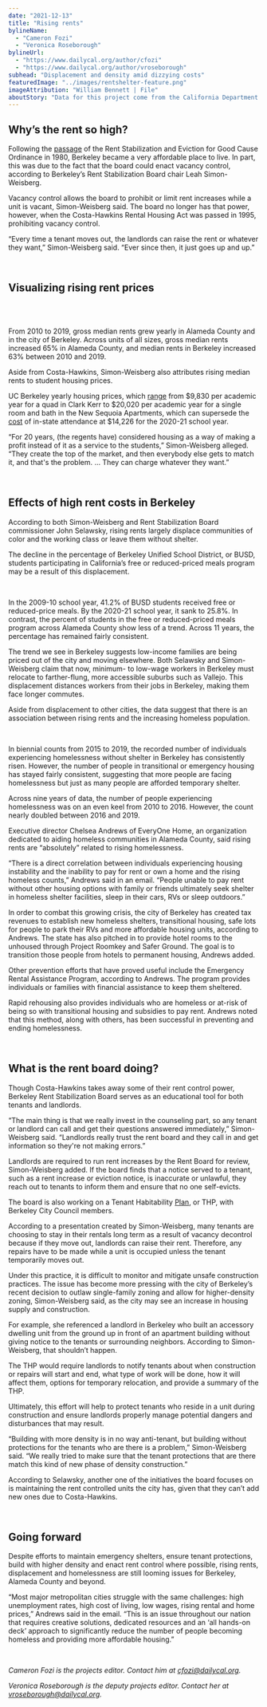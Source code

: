 ```yaml
---
date: "2021-12-13"
title: "Rising rents"
bylineName:
  - "Cameron Fozi"
  - "Veronica Roseborough"
bylineUrl:
  - "https://www.dailycal.org/author/cfozi"
  - "https://www.dailycal.org/author/vroseborough"
subhead: "Displacement and density amid dizzying costs"
featuredImage: "../images/rentshelter-feature.png"
imageAttribution: "William Bennett | File"
aboutStory: "Data for this project come from the California Department of Education, Berkeley's Rent Stabilization Board, the U.S. Census and EveryOne Home."
---
```



## Why’s the rent so high?

Following the [passage](https://www.cityofberkeley.info/Rent_Stabilization_Board/Home/What_is_Rent_Control_.aspx) of the Rent Stabilization and Eviction for Good Cause Ordinance in 1980, Berkeley became a very affordable place to live. In part, this was due to the fact that the board could enact vacancy control, according to Berkeley’s Rent Stabilization Board chair Leah Simon-Weisberg.

Vacancy control allows the board to prohibit or limit rent increases while a unit is vacant, Simon-Weisberg said. The board no longer has that power, however, when the Costa-Hawkins Rental Housing Act was passed in 1995, prohibiting vacancy control.

“Every time a tenant moves out, the landlords can raise the rent or whatever they want,” Simon-Weisberg said. “Ever since then, it just goes up and up.”

<br />

## Visualizing rising rent prices

<br />
<RentChart />
<br />

From 2010 to 2019, gross median rents grew yearly in Alameda County and in the city of Berkeley. Across units of all sizes, gross median rents increased 65% in Alameda County, and median rents in Berkeley increased 63% between 2010 and 2019.

Aside from Costa-Hawkins, Simon-Weisberg also attributes rising median rents to student housing prices.

UC Berkeley yearly housing prices, which [range](https://housing.berkeley.edu/rates) from $9,830 per academic year for a quad in Clark Kerr to $20,020 per academic year for a single room and bath in the New Sequoia Apartments, which can supersede the [cost](https://financialaid.berkeley.edu/how-aid-works/student-budgets-cost-of-attendance/) of in-state attendance at $14,226 for the 2020-21 school year.

“For 20 years, (the regents have) considered housing as a way of making a profit instead of it as a service to the students,” Simon-Weisberg alleged. “They create the top of the market, and then everybody else gets to match it, and that's the problem. … They can charge whatever they want.”

<br />

## Effects of high rent costs in Berkeley

According to both Simon-Weisberg and Rent Stabilization Board commissioner John Selawsky, rising rents largely displace communities of color and the working class or leave them without shelter.

The decline in the percentage of Berkeley Unified School District, or BUSD, students participating in California’s free or reduced-priced meals program may be a result of this displacement.

<LunchChart />
<br />

In the 2009-10 school year, 41.2% of BUSD students received free or reduced-price meals. By the 2020-21 school year, it sank to 25.8%. In contrast, the percent of students in the free or reduced-priced meals program across Alameda County show less of a trend. Across 11 years, the percentage has remained fairly consistent.

The trend we see in Berkeley suggests low-income families are being priced out of the city and moving elsewhere. Both Selawsky and Simon-Weisberg claim that now, minimum- to low-wage workers in Berkeley must relocate to farther-flung, more accessible suburbs such as Vallejo. This displacement distances workers from their jobs in Berkeley, making them face longer commutes.

Aside from displacement to other cities, the data suggest that there is an association between rising rents and the increasing homeless population.

<BerkeleyShelterChart />
<AlamedaShelterChart />

<br />

In biennial counts from 2015 to 2019, the recorded number of individuals experiencing homelessness without shelter in Berkeley has consistently risen. However, the number of people in transitional or emergency housing has stayed fairly consistent, suggesting that more people are facing homelessness but just as many people are afforded temporary shelter.

Across nine years of data, the number of people experiencing homelessness was on an even keel from 2010 to 2016. However, the count nearly doubled between 2016 and 2019.

Executive director Chelsea Andrews of EveryOne Home, an organization dedicated to aiding homeless communities in Alameda County, said rising rents are “absolutely” related to rising homelessness.

“There is a direct correlation between individuals experiencing housing instability and the inability to pay for rent or own a home and the rising homeless counts,” Andrews said in an email. “People unable to pay rent without other housing options with family or friends ultimately seek shelter in homeless shelter facilities, sleep in their cars, RVs or sleep outdoors.”

In order to combat this growing crisis, the city of Berkeley has created tax revenues to establish new homeless shelters, transitional housing, safe lots for people to park their RVs and more affordable housing units, according to Andrews. The state has also pitched in to provide hotel rooms to the unhoused through Project Roomkey and Safer Ground. The goal is to transition those people from hotels to permanent housing, Andrews added.

Other prevention efforts that have proved useful include the Emergency Rental Assistance Program, according to Andrews. The program provides individuals or families with financial assistance to keep them sheltered.

Rapid rehousing also provides individuals who are homeless or at-risk of being so with transitional housing and subsidies to pay rent. Andrews noted that this method, along with others, has been successful in preventing and ending homelessness.

<br />

## What is the rent board doing?

Though Costa-Hawkins takes away some of their rent control power, Berkeley Rent Stabilization Board serves as an educational tool for both tenants and landlords.

“The main thing is that we really invest in the counseling part, so any tenant or landlord can call and get their questions answered immediately,” Simon-Weisberg said. “Landlords really trust the rent board and they call in and get information so they're not making errors.”

Landlords are required to run rent increases by the Rent Board for review, Simon-Weisberg added. If the board finds that a notice served to a tenant, such as a rent increase or eviction notice, is inaccurate or unlawful, they reach out to tenants to inform them and ensure that no one self-evicts.

The board is also working on a Tenant Habitability [Plan](https://www.cityofberkeley.info/uploadedFiles/Rent_Stabilization_Board/Level_3_-_General/Item%206%20Tenant%20Habitability%20Plan.pdf), or THP, with Berkeley City Council members.

According to a presentation created by Simon-Weisberg, many tenants are choosing to stay in their rentals long term as a result of vacancy decontrol because if they move out, landlords can raise their rent. Therefore, any repairs have to be made while a unit is occupied unless the tenant temporarily moves out.

Under this practice, it is difficult to monitor and mitigate unsafe construction practices. The issue has become more pressing with the city of Berkeley’s recent decision to outlaw single-family zoning and allow for higher-density zoning, Simon-Weisberg said, as the city may see an increase in housing supply and construction.

For example, she referenced a landlord in Berkeley who built an accessory dwelling unit from the ground up in front of an apartment building without giving notice to the tenants or surrounding neighbors. According to Simon-Weisberg, that shouldn’t happen.

The THP would require landlords to notify tenants about when construction or repairs will start and end, what type of work will be done, how it will affect them, options for temporary relocation, and provide a summary of the THP.

Ultimately, this effort will help to protect tenants who reside in a unit during construction and ensure landlords properly manage potential dangers and disturbances that may result.

“​Building with more density is in no way anti-tenant, but building without protections for the tenants who are there is a problem,” Simon-Weisberg said. “We really tried to make sure that the tenant protections that are there match this kind of new phase of density construction.”

According to Selawsky, another one of the initiatives the board focuses on is maintaining the rent controlled units the city has, given that they can’t add new ones due to Costa-Hawkins.

<br />

## Going forward

Despite efforts to maintain emergency shelters, ensure tenant protections, build with higher density and enact rent control where possible, rising rents, displacement and homelessness are still looming issues for Berkeley, Alameda County and beyond.

“Most major metropolitan cities struggle with the same challenges: high unemployment rates, high cost of living, low wages, rising rental and home prices,” Andrews said in the email. “This is an issue throughout our nation that requires creative solutions, dedicated resources and an ‘all hands-on deck’ approach to significantly reduce the number of people becoming homeless and providing more affordable housing.”

<br />

_Cameron Fozi is the projects editor. Contact him at [cfozi@dailycal.org](mailto:cfozi@dailycal.org)._

_Veronica Roseborough is the deputy projects editor. Contact her at [vroseborough@dailycal.org](mailto:vroseborough@dailycal.org)._
